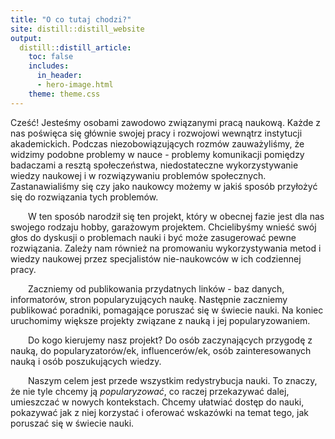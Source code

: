 ```yaml
---
title: "O co tutaj chodzi?"
site: distill::distill_website
output:
  distill::distill_article:
    toc: false
    includes:
      in_header:
      - hero-image.html
    theme: theme.css
---
```



<span> Cześć! Jesteśmy osobami zawodowo związanymi pracą naukową. Każde z nas poświęca się głównie swojej pracy i rozwojowi wewnątrz instytucji akademickich. Podczas niezobowiązujących rozmów zauważyliśmy, że widzimy podobne problemy w nauce - problemy komunikacji pomiędzy badaczami a resztą społeczeństwa, niedostateczne wykorzystywanie wiedzy naukowej i w rozwiązywaniu problemów społecznych. Zastanawialiśmy się czy jako naukowcy możemy w jakiś sposób przyłożyć się do rozwiązania tych problemów.   </span>

<span style="margin-left:2em"> W ten sposób narodził się ten projekt, który w obecnej fazie jest dla nas swojego rodzaju hobby, garażowym projektem. Chcielibyśmy wnieść swój głos do dyskusji o problemach nauki i być może zasugerować pewne rozwiązania. Zależy nam również na promowaniu wykorzystywania metod i wiedzy naukowej przez specjalistów nie-naukowców w ich codziennej pracy.   

<span style="margin-left:2em">Zaczniemy od publikowania przydatnych linków - baz danych, informatorów, stron popularyzujących naukę. Następnie zaczniemy publikować poradniki, pomagające poruszać się w świecie nauki. Na koniec uruchomimy większe projekty związane z nauką i jej popularyzowaniem. 


<span style="margin-left:2em">Do kogo kierujemy nasz projekt? Do osób zaczynających przygodę z nauką, do popularyzatorów/ek, influencerów/ek, osób zainteresowanych nauką i osób poszukujących wiedzy. 

<span style="margin-left:2em"> Naszym celem jest przede wszystkim redystrybucja nauki. To znaczy, że nie tyle chcemy ją <i>popularyzować</i>, co raczej przekazywać dalej, umieszczać w nowych kontekstach. Chcemy ułatwiać dostęp do nauki, pokazywać jak z niej korzystać i oferować wskazówki na temat tego, jak poruszać się w świecie nauki.  
 </span>


